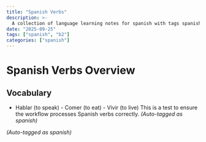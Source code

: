 ```yaml
---
title: "Spanish Verbs"
description: >-
  A collection of language learning notes for spanish with tags spanish, b2.
date: "2025-09-25"
tags: ["spanish", "b2"]
categories: ["spanish"]
---
```


# Spanish Verbs Overview

## Vocabulary
- Hablar (to speak) - Comer (to eat) - Vivir (to live) This is a test to ensure the workflow processes Spanish verbs correctly.
*(Auto-tagged as spanish)*

*(Auto-tagged as spanish)*